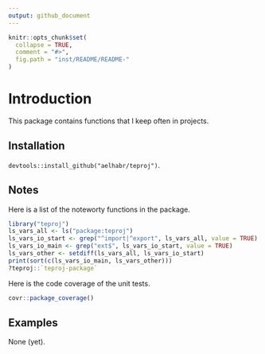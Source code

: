 ```yaml
---
output: github_document
---
```


```r
knitr::opts_chunk$set(
  collapse = TRUE,
  comment = "#>",
  fig.path = "inst/README/README-"
)
```

# Introduction

This package contains functions that I keep often in projects.

## Installation

`devtools::install_github("aelhabr/teproj")`.

## Notes

Here is a list of the noteworty functions in the package.

```r
library("teproj")
ls_vars_all <- ls("package:teproj")
ls_vars_io_start <- grep("^import|^export", ls_vars_all, value = TRUE)
ls_vars_io_main <- grep("ext$", ls_vars_io_start, value = TRUE)
ls_vars_other <- setdiff(ls_vars_all, ls_vars_io_start)
print(sort(c(ls_vars_io_main, ls_vars_other)))
?teproj::`teproj-package`
```

Here is the code coverage of the unit tests.
```r
covr::package_coverage()
```


## Examples

None (yet).

